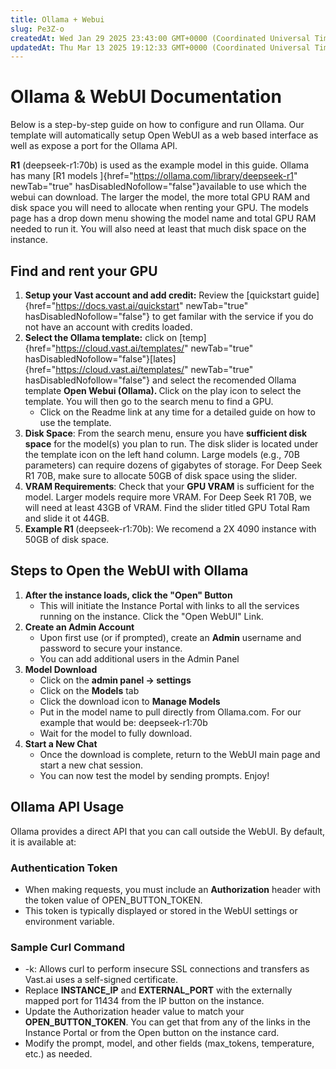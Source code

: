 ```yaml
---
title: Ollama + Webui
slug: Pe3Z-o
createdAt: Wed Jan 29 2025 23:43:00 GMT+0000 (Coordinated Universal Time)
updatedAt: Thu Mar 13 2025 19:12:33 GMT+0000 (Coordinated Universal Time)
---
```


# Ollama & WebUI Documentation

Below is a step-by-step guide on how to configure and run Ollama. Our template will automatically setup Open WebUI as a web based interface as well as expose a port for the Ollama API.

**R1** (deepseek-r1:70b) is used as the example model in this guide. Ollama has many [R1 models ]{href="https://ollama.com/library/deepseek-r1" newTab="true" hasDisabledNofollow="false"}available to use which the webui can download. The larger the model, the more total GPU RAM and disk space you will need to allocate when renting your GPU. The models page has a drop down menu showing the model name and total GPU RAM needed to run it. You will also need at least that much disk space on the instance.

## Find and rent your GPU

1. **Setup your Vast account and add credit:** Review the [quickstart guide]{href="https://docs.vast.ai/quickstart" newTab="true" hasDisabledNofollow="false"} to get familar with the service if you do not have an account with credits loaded.
2. **Select the Ollama template:** click on [temp]{href="https://cloud.vast.ai/templates/" newTab="true" hasDisabledNofollow="false"}[lates]{href="https://cloud.vast.ai/templates/" newTab="true" hasDisabledNofollow="false"} and select the recomended Ollama template **Open Webui (Ollama).&#x20;**&#x43;lick on the play icon to select the template. You will then go to the search menu to find a GPU.&#x20;
   - Click on the Readme link at any time for a detailed guide on how to use the template.
3. **Disk Space**: From the search menu, ensure you have **sufficient disk space** for the model(s) you plan to run. The disk slider is located under the template icon on the left hand column. Large models (e.g., 70B parameters) can require dozens of gigabytes of storage. For Deep Seek R1 70B, make sure to allocate 50GB of disk space using the slider.&#x20;
4. **VRAM Requirements**: Check that your **GPU VRAM** is sufficient for the model. Larger models require more VRAM. For Deep Seek R1 70B, we will need at least 43GB of VRAM. Find the slider titled GPU Total Ram and slide it ot 44GB.
5. **Example R1&#x20;**(deepseek-r1:70b): We recomend a 2X 4090 instance with 50GB of disk space.&#x20;

## Steps to Open the WebUI with Ollama

1. **After the instance loads, click the "Open" Button**
   - This will initiate the Instance Portal with links to all the services running on the instance. Click the "Open WebUI" Link.
2. **Create an Admin Account**
   - Upon first use (or if prompted), create an **Admin** username and password to secure your instance.
   - You can add additional users in the Admin Panel
3. **Model Download**
   - Click on the **admin panel -> settings**
   - Click on the **Models** tab
   - Click the download icon to **Manage Models**
   - Put in the model name to pull directly from Ollama.com. For our example that would be: deepseek-r1:70b
   - Wait for the model to fully download.
4. **Start a New Chat**
   - Once the download is complete, return to the WebUI main page and start a new chat session.
   - You can now test the model by sending prompts. Enjoy!

## Ollama API Usage

Ollama provides a direct API that you can call outside the WebUI. By default, it is available at:

>

### Authentication Token

- When making requests, you must include an **Authorization** header with the token value of OPEN\_BUTTON\_TOKEN.
- This token is typically displayed or stored in the WebUI settings or environment variable.

### Sample Curl Command

>

- -k: Allows curl to perform insecure SSL connections and transfers as Vast.ai uses a self-signed certificate.
- Replace **INSTANCE\_IP** and **EXTERNAL\_PORT** with the externally mapped port for 11434 from the IP button on the instance.
- Update the Authorization header value to match your **OPEN\_BUTTON\_TOKEN**. You can get that from any of the links in the Instance Portal or from the Open button on the instance card.
- Modify the prompt, model, and other fields (max\_tokens, temperature, etc.) as needed.

